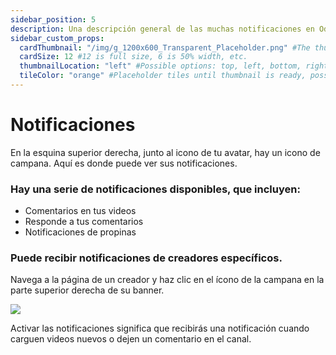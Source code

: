 ```yaml
---
sidebar_position: 5
description: Una descripción general de las muchas notificaciones en Odysee.
sidebar_custom_props:
  cardThumbnail: "/img/g_1200x600_Transparent_Placeholder.png" #The thumbnail on the category card.
  cardSize: 12 #12 is full size, 6 is 50% width, etc.
  thumbnailLocation: "left" #Possible options: top, left, bottom, right, none
  tileColor: "orange" #Placeholder tiles until thumbnail is ready, possible options: blue, cream, darkpurple, lightpurple, mauve, orange, pink, none
---
```


# Notificaciones

En la esquina superior derecha, junto al icono de tu avatar, hay un icono de campana. Aquí es donde puede ver sus notificaciones.

### Hay una serie de notificaciones disponibles, que incluyen:

- Comentarios en tus videos
- Responde a tus comentarios
- Notificaciones de propinas

### Puede recibir notificaciones de creadores específicos.

Navega a la página de un creador y haz clic en el ícono de la campana en la parte superior derecha de su banner.

![](/img/en/category-interaction9.png)

Activar las notificaciones significa que recibirás una notificación cuando carguen videos nuevos o dejen un comentario en el canal.
